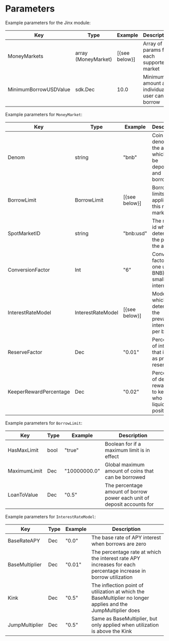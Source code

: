 

# Parameters

Example parameters for the Jinx module:

| Key                   | Type                | Example        | Description                                  |
| --------------------- | ------------------- | -------------- | -------------------------------------------- |
| MoneyMarkets          | array (MoneyMarket) | [\{see below}] | Array of params for each supported market    |
| MinimumBorrowUSDValue | sdk.Dec             | 10.0           | Minimum amount an individual user can borrow |

Example parameters for `MoneyMarket`:

| Key                    | Type              | Example        | Description                                                           |
| ---------------------- | ----------------- | -------------- | --------------------------------------------------------------------- |
| Denom                  | string            | "bnb"          | Coin denom of the asset which can be deposited and borrowed           |
| BorrowLimit            | BorrowLimit       | [\{see below}] | Borrow limits applied to this money market                            |
| SpotMarketID           | string            | "bnb:usd"      | The market id which determines the price of the asset                 |
| ConversionFactor       | Int               | "6"            | Conversion factor for one unit (ie BNB) to the smallest internal unit |
| InterestRateModel      | InterestRateModel | [\{see below}] | Model which determines the prevailing interest rate per block         |
| ReserveFactor          | Dec               | "0.01"         | Percentage of interest that is kept as protocol reserves              |
| KeeperRewardPercentage | Dec               | "0.02"         | Percentage of deposit rewarded to keeper who liquidates a position    |

Example parameters for `BorrowLimit`:

| Key          | Type | Example      | Description                                                             |
| ------------ | ---- | ------------ | ----------------------------------------------------------------------- |
| HasMaxLimit  | bool | "true"       | Boolean for if a maximum limit is in effect                             |
| MaximumLimit | Dec  | "10000000.0" | Global maximum amount of coins that can be borrowed                     |
| LoanToValue  | Dec  | "0.5"        | The percentage amount of borrow power each unit of deposit accounts for |

Example parameters for `InterestRateModel`:

| Key            | Type | Example | Description                                                                                                     |
| -------------- | ---- | ------- | --------------------------------------------------------------------------------------------------------------- |
| BaseRateAPY    | Dec  | "0.0"   | The base rate of APY interest when borrows are zero                                                             |
| BaseMultiplier | Dec  | "0.01"  | The percentage rate at which the interest rate APY increases for each percentage increase in borrow utilization |
| Kink           | Dec  | "0.5"   | The inflection point of utilization at which the BaseMultiplier no longer applies and the JumpMultiplier does   |
| JumpMultiplier | Dec  | "0.5"   | Same as BaseMultiplier, but only applied when utilization is above the Kink                                     |



